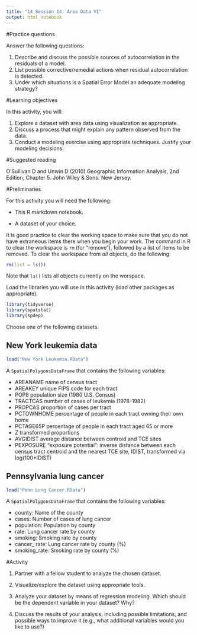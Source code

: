 ```yaml
---
title: "14 Session 14: Area Data VI"
output: html_notebook
---
```


#Practice questions

Answer the following questions:

1. Describe and discuss the possible sources of autocorrelation in the residuals of a model.
2. List possible corrective/remedial actions when residual autocorrelation is detected.
3. Under which situations is a Spatial Error Model an adequate modeling strategy? 

#Learning objectives

In this activity, you will:

1. Explore a dataset with area data using visualization as appropriate.
2. Discuss a process that might explain any pattern observed from the data.
3. Conduct a modeling exercise using appropriate techniques. Justify your modeling decisions.

#Suggested reading

O'Sullivan D and Unwin D (2010) Geographic Information Analysis, 2nd Edition, Chapter 5. John Wiley & Sons: New Jersey.

#Preliminaries

For this activity you will need the following:

* This R markdown notebook.

* A dataset of your choice.

It is good practice to clear the working space to make sure that you do not have extraneous items there when you begin your work. The command in R to clear the workspace is `rm` (for "remove"), followed by a list of items to be removed. To clear the workspace from _all_ objects, do the following:
```r
rm(list = ls())
```

Note that `ls()` lists all objects currently on the worspace.

Load the libraries you will use in this activity (load other packages as appropriate). 
```r
library(tidyverse)
library(spatstat)
library(spdep)
```

Choose one of the following datasets.

## New York leukemia data

```r
load("New York Leukemia.RData")
```

A `SpatialPolygonsDataFrame` that contains the following variables:

* AREANAME name of census tract
* AREAKEY unique FIPS code for each tract
* POP8 population size (1980 U.S. Census)
* TRACTCAS number of cases of leukemia (1978-1982)
* PROPCAS proportion of cases per tract
* PCTOWNHOME percentage of people in each tract owning their own home
* PCTAGE65P percentage of people in each tract aged 65 or more
* Z transformed proportions
* AVGIDIST average distance between centroid and TCE sites
* PEXPOSURE "exposure potential": inverse distance between each census tract centroid and the nearest TCE site, IDIST, transformed via log(100*IDIST)

## Pennsylvania lung cancer

```r
load("Penn Lung Cancer.RData")
```

A `SpatialPolygonsDataFrame` that contains the following variables:

* county: Name of the county
* cases: Number of cases of lung cancer
* population: Population by county
* rate: Lung cancer rate by county
* smoking: Smoking rate by county
* cancer_ rate: Lung cancer rate by county (%)
* smoking_rate: Smoking rate by county  (%)

#Activity

1. Partner with a fellow student to analyze the chosen dataset.

2. Visualize/explore the dataset using appropriate tools.

3. Analyze your dataset by means of regression modeling. Which should be the dependent variable in your dataset? Why?

4. Discuss the results of your analysis, including possible limitations, and possible ways to improve it (e.g., what additional variables would you like to use?)